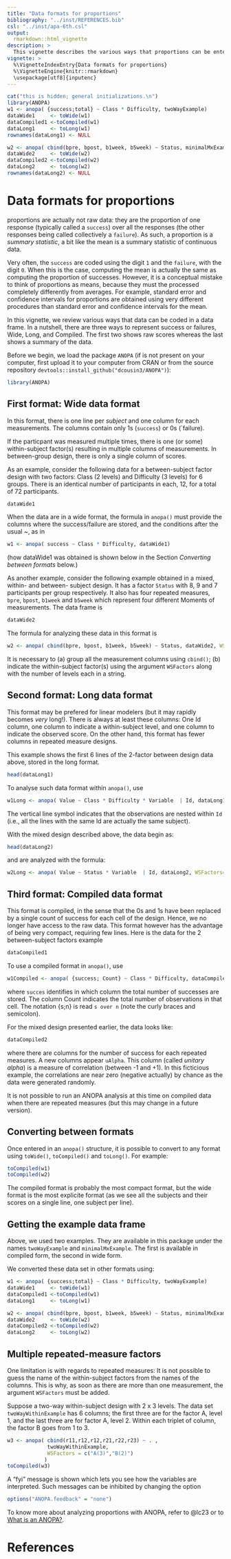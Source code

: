 ```yaml
---
title: "Data formats for proportions"
bibliography: "../inst/REFERENCES.bib"
csl: "../inst/apa-6th.csl"
output: 
  rmarkdown::html_vignette
description: >
  This vignette describes the various ways that proportions can be entered in a data.frame.
vignette: >
  %\VignetteIndexEntry{Data formats for proportions}
  %\VignetteEngine{knitr::rmarkdown}
  \usepackage[utf8]{inputenc}
---
```


```r
cat("this is hidden; general initializations.\n")
library(ANOPA)
w1 <- anopa( {success;total} ~ Class * Difficulty, twoWayExample)
dataWide1     <- toWide(w1)
dataCompiled1 <-toCompiled(w1)
dataLong1     <- toLong(w1)
rownames(dataLong1) <- NULL

w2 <- anopa( cbind(bpre, bpost, b1week, b5week) ~ Status, minimalMxExample, WSFactors = "Moment(4)")
dataWide2     <- toWide(w2)
dataCompiled2 <-toCompiled(w2)
dataLong2     <- toLong(w2)
rownames(dataLong2) <- NULL
```



# Data formats for proportions

proportions are actually not raw data: they are the proportion of one response 
(typically called a `success`) over all the responses (the other responses being
called collectively a `failure`). As such, a proportion is a _summary statistic_, 
a bit like the mean is a summary statistic of continuous data. 

Very often, the `success` are coded using the digit `1` and the `failure`, with 
the digit `0`. When this is the case, computing the mean is actually the same
as computing the proportion of successes. However, it is a conceptual mistake to 
think of proportions as means, because they must the processed completely differently 
from averages. For example, standard error and confidence intervals for proportions
are obtained using very different procedures than standard error and confidence intervals 
for the mean.

In this vignette, we review various ways that data can be coded in a data frame. 
In a nutshell, there are three ways to represent success or failures, Wide, 
Long, and Compiled. The first two shows raw scores whereas the last shows 
a summary of the data.

Before we begin, we load the package ``ANOPA``
(if is not present on your computer, first upload it to your computer from 
CRAN or from the source repository
``devtools::install_github("dcousin3/ANOPA")``): 

```r
library(ANOPA)   
```



## First format: Wide data format

In this format, there is one line per _subject_ and one column for each 
measurements. The columns contain only 1s (`success`) or 0s (`failure). 

If the particpant was measured multiple times, there is one (or some) within-subject
factor(s) resulting in multiple columns of measurements. In between-group design,
there is only a single column of scores.

As an example, consider the following data for a between-subject factor design
with two factors: Class (2 levels) and Difficulty (3 levels) for 6 groups. There
is an identical number of participants in each, 12, for a total of 72 participants.

```r
dataWide1
```

When the data are in a wide format, the formula in ``anopa()`` must
provide the columns where the success/failure are stored, and the conditions
after the usual ~, as in 

```r
w1 <- anopa( success ~ Class * Difficulty, dataWide1)
```

(how dataWide1 was obtained is shown below in the Section 
*Converting between formats* below.)

As another example, consider the following example obtained in a mixed, within- and between-
subject design. It has a factor `Status` with 8, 9 and 7 participants per group respectively. It 
also has four repeated measures, `bpre`, `bpost`, `b1week` and `b5week` which represent
four different Moments of measurements. The data frame is

```r
dataWide2
```

The formula for analyzing these data in this format is 

```r
w2 <- anopa( cbind(bpre, bpost, b1week, b5week) ~ Status, dataWide2, WSFactors = "Moment(4)" )
```

It is necessary to (a) group all the measurement columns using `cbind()`;
(b) indicate the within-subject factor(s) using the argument `WSFactors`
along with the number of levels each in a string.




## Second format: Long data format

This format may be prefered for linear modelers (but it may rapidly becomes
_very_ long!). There is always at least these columns: One Id column, one
column to indicate a within-subject level, and one column to indicate the observed 
score.  On the other hand, this format has fewer columns in repeated measure designs.

This example shows the first 6 lines of the 2-factor between design data above, stored in the long format.

```r
head(dataLong1)
```

To analyse such data format within ``anopa()``, use

```r
w1Long <- anopa( Value ~ Class * Difficulty * Variable  | Id, dataLong1 )
```

The vertical line symbol indicates that the observations are nested within
``Id`` (i.e., all the lines with the same Id are actually the same subject).


With the mixed design described above, the data begin as:

```r
head(dataLong2)
```

and are analyzed with the formula:

```r
w2Long <- anopa( Value ~ Status * Variable  | Id, dataLong2, WSFactors="Moment(4)" )
```


## Third format: Compiled data format

This format is compiled, in the sense that the 0s and 1s have been
replaced by a single count of success for each cell of the design. 
Hence, we no longer have access to the raw data. This format 
however has the advantage of being very compact, requiring
few lines. Here is the data for the 2 between-subject factors example

```r
dataCompiled1
```

To use a compiled format in `anopa()`, use

```r
w1Compiled <- anopa( {success; Count} ~ Class * Difficulty, dataCompiled1 )
```

where ``succes`` identifies in which column the total number of successes 
are stored. The column Count indicates the total number of observations in 
that cell. The notation {s;n} is read ``s over n`` (note the curly braces and semicolon).

For the mixed design presented earlier, the data looks like:

```r
dataCompiled2
```

where there are columns for the number of success for each repeated measures. A new
columns appear ``uAlpha``. This column (called _unitary alpha_) is a measure of 
correlation (between -1 and +1). In this ficticious example, the correlations are
near zero (negative actually) by chance as the data were generated randomly.

It is not possible to run an ANOPA analysis at this time on compiled data
when there are repeated measures (but this may change in a future version).



## Converting between formats

Once entered in an ``anopa()`` structure, it is possible to 
convert to any format using ``toWide()``, ``toCompiled()``
and ``toLong()``. For example:

```r
toCompiled(w1)
toCompiled(w2)
```

The compiled format is probably the most compact format, but the 
wide format is the most explicite format (as we see all the subjects and
their scores on a single line, one subject per line).

## Getting the example data frame

Above, we used two examples. They are available in this package under the 
names ``twoWayExample`` and ``minimalMxExample``. The first is available 
in compiled form, the second in wide form.

We converted these data set in other formats using:

```r
w1 <- anopa( {success;total} ~ Class * Difficulty, twoWayExample)
dataWide1     <- toWide(w1)
dataCompiled1 <-toCompiled(w1)
dataLong1     <- toLong(w1)

w2 <- anopa( cbind(bpre, bpost, b1week, b5week) ~ Status, minimalMxExample, WSFactors = "Moment(4)")
dataWide2     <- toWide(w2)
dataCompiled2 <-toCompiled(w2)
dataLong2     <- toLong(w2)
```

## Multiple repeated-measure factors

One limitation is with regards to repeated measures: It is not possible
to guess the name of the within-subject factors from the names of the columns. 
This is why, as soon as there are more than one measurement, the argument
``WSFactors`` must be added. 

Suppose a two-way within-subject design with 2 x 3 levels. The
data set ``twoWayWithinExample`` has 6 columns; the first three are
for the factor A, level 1, and the last three are for factor A, level 2.
Within each triplet of column, the factor B goes from 1 to 3.


```r
w3 <- anopa( cbind(r11,r12,r12,r21,r22,r23) ~ . , 
             twoWayWithinExample, 
             WSFactors = c("A(3)","B(2)") 
            )
toCompiled(w3)
```

A "fyi" message is shown which lets you see how the variables are interpreted. Such
messages can be inhibited by changing the option

```r
options("ANOPA.feedback" = "none")
```

To know more about analyzing proportions with ANOPA, refer to @lc23 or to
[What is an ANOPA?](../articles/A-WhatIsANOPA.html).



# References





